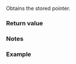 {{cpp/atomic/atomic_ref/title|address}}
{{cpp/atomic/atomic_ref/navbar}}
{{ddcl|since=c++26|
constexpr T* address() const noexcept;
}}

Obtains the stored pointer.

===Return value===
{{box|{{rlpsi|/#ptr}}}}

===Notes===
{{feature test macro|__cpp_lib_atomic_ref|std=C++26|value=202411L|{{tt|std::atomic_ref::address()}}}}

===Example===
{{example}}

{{langlinks|es|zh}}